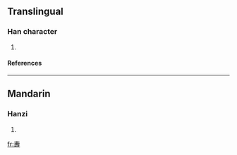 {{see|壽}}

==Translingual==
===Han character===
{{Han char|rn=33|rad=士|as=12|sn=15|four=|canj=手一口木戈 (QMRDI)}}
# {{defn|Han|sort=士12}}
====References====
{{Han ref|kx=0244.111|hdz=10490.010|uh=5900|ud=22784}}
----
==Mandarin==
===Hanzi===
{{cmn-hanzi|pin=[[shòu]] ([[shou4]])|wg=shou<sup>4</sup>}}
# {{defn|Mandarin}}

[[fr:夀]]